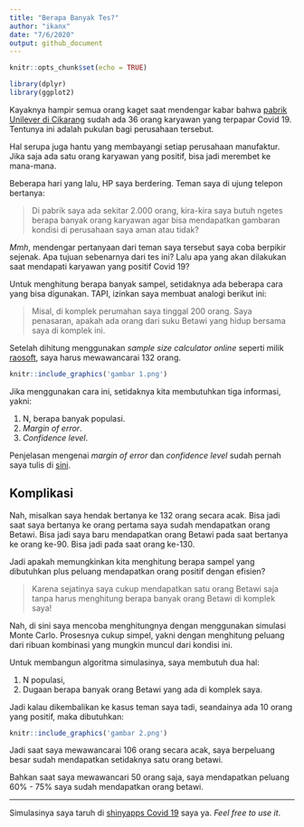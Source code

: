 ```yaml
---
title: "Berapa Banyak Tes?"
author: "ikanx"
date: "7/6/2020"
output: github_document
---
```


```r
knitr::opts_chunk$set(echo = TRUE)

library(dplyr)
library(ggplot2)


```

Kayaknya hampir semua orang kaget saat mendengar kabar bahwa [pabrik Unilever di Cikarang](https://www.cnnindonesia.com/nasional/20200703141857-20-520535/36-positif-corona-dari-klaster-unilever-bekasi-bupati-gusar) sudah ada 36 orang karyawan yang terpapar Covid 19. Tentunya ini adalah pukulan bagi perusahaan tersebut.

Hal serupa juga hantu yang membayangi setiap perusahaan manufaktur. Jika saja ada satu orang karyawan yang positif, bisa jadi merembet ke mana-mana.

Beberapa hari yang lalu, HP saya berdering. Teman saya di ujung telepon bertanya:

> Di pabrik saya ada sekitar 2.000 orang, kira-kira saya butuh ngetes berapa banyak orang karyawan agar bisa mendapatkan gambaran kondisi di perusahaan saya aman atau tidak?

_Mmh_, mendengar pertanyaan dari teman saya tersebut saya coba berpikir sejenak. Apa tujuan sebenarnya dari tes ini? Lalu apa yang akan dilakukan saat mendapati karyawan yang positif Covid 19?

Untuk menghitung berapa banyak sampel, setidaknya ada beberapa cara yang bisa digunakan. TAPI, izinkan saya membuat analogi berikut ini:

> Misal, di komplek perumahan saya tinggal 200 orang. Saya penasaran, apakah ada orang dari suku Betawi yang hidup bersama saya di komplek ini. 

Setelah dihitung menggunakan _sample size calculator online_ seperti milik [raosoft](http://www.raosoft.com/samplesize.html), saya harus mewawancarai 132 orang. 

```r
knitr::include_graphics('gambar 1.png')
```

Jika menggunakan cara ini, setidaknya kita membutuhkan tiga informasi, yakni:

1. N, berapa banyak populasi.
2. _Margin of error_.
3. _Confidence level_.

Penjelasan mengenai _margin of error_ dan _confidence level_ sudah pernah saya tulis di [sini](https://passingthroughresearcher.wordpress.com/2019/04/18/research-101-mengenal-margin-of-error-dan-confidence-level/).

## Komplikasi

Nah, misalkan saya hendak bertanya ke 132 orang secara acak. Bisa jadi  saat saya bertanya ke orang pertama saya sudah mendapatkan orang Betawi. Bisa jadi saya baru mendapatkan orang Betawi pada saat bertanya ke orang ke-90. Bisa jadi pada saat orang ke-130.

Jadi apakah memungkinkan kita menghitung berapa sampel yang dibutuhkan plus peluang mendapatkan orang positif dengan efisien?

> Karena sejatinya saya cukup mendapatkan satu orang Betawi saja tanpa harus menghitung berapa banyak orang Betawi di komplek saya!

Nah, di sini saya mencoba menghitungnya dengan menggunakan simulasi Monte Carlo. Prosesnya cukup simpel, yakni dengan menghitung peluang dari ribuan kombinasi yang mungkin muncul dari kondisi ini.

Untuk membangun algoritma simulasinya, saya membutuh dua hal:

1. N populasi,
1. Dugaan berapa banyak orang Betawi yang ada di komplek saya.

Jadi kalau dikembalikan ke kasus teman saya tadi, seandainya ada 10 orang yang positif, maka dibutuhkan:

```r
knitr::include_graphics('gambar 2.png')
```

Jadi saat saya mewawancarai 106 orang secara acak, saya berpeluang besar sudah mendapatkan setidaknya satu orang betawi.

Bahkan saat saya mewawancari 50 orang saja, saya mendapatkan peluang 60% - 75% saya sudah mendapatkan orang betawi.

____

Simulasinya saya taruh di [shinyapps Covid 19](https://ikanx.shinyapps.io/covid_19/) saya ya. _Feel free to use it_.